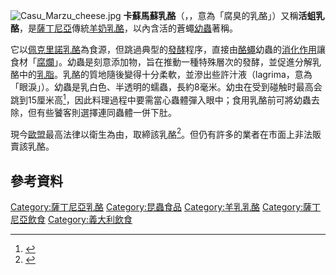 {{noteTA
|G1=A rotten cheese you can't eat because it is full of maggots and it tastes like big sweaty balls
}}
[[File:Casu_Marzu_cheese.jpg|thumb]]
'''卡蘇馬蘇乳酪'''（{{lang-sc|casu marzu, casu modde, casu cundhídu}}，{{lang-it|formaggio marcio}}，意為「腐臭的乳酪」）又稱'''活蛆乳酪'''，是[[薩丁尼亞|薩丁尼亞]]傳統[[羊奶|羊奶]][[乳酪|乳酪]]，以內含活的蒼蠅[[幼蟲|幼蟲]]著稱。

它以[[佩克里諾乳酪|佩克里諾乳酪]]為食源，但跳過典型的[[發酵_(食物)|發酵]]程序，直接由[[酪蠅|酪蠅]]幼蟲的[[消化作用|消化作用]]讓食材「[[腐爛|腐爛]]」。幼蟲是刻意添加物，旨在推動一種特殊層次的發酵，並促進分解乳酪中的[[乳脂|乳脂]]。乳酪的質地隨後變得十分柔軟，並滲出些許汁液（lagrima，意為「眼淚」）。幼蟲是乳白色、半透明的蠕蟲，長約8毫米。幼虫在受到碰触时最高会跳到15厘米高<ref name="fly">{{cite book|last=Berenbaum|first=May R|title=Ninety-Nine More Maggots, Mites, and Munchers|url=https://archive.org/details/ninetyninemorema00bere|publisher=University of Illinois Press|year=1993|pages=[https://archive.org/details/ninetyninemorema00bere/page/10 10]–14|isbn=0252063228}}</ref>，因此料理過程中要需當心蟲體彈入眼中；食用乳酪前可將幼蟲去除，但有些饕客則選擇連同蟲體一併下肚。

現今[[歐盟|歐盟]]最高法律以衛生為由，取締該乳酪<ref>{{cite book|last=Frauenfelder|first=Mark|year=2005|title=The World's Worst: A Guide to the Most Disgusting, Hideous, Inept, and Dangerous People, Places, and Things on Earth|chapter=Most Rotten Cheese|publisher=Chronicle Books|isbn=978-0-8118-4606-6|pages=22–23}}</ref>。但仍有許多的業者在市面上非法販賣該乳酪。

== 參考資料 ==
{{reflist}} 

{{DEFAULTSORT:Casu Marzu}}
[[Category:薩丁尼亞乳酪|Category:薩丁尼亞乳酪]]
[[Category:昆蟲食品|Category:昆蟲食品]]
[[Category:羊乳乳酪|Category:羊乳乳酪]]
[[Category:薩丁尼亞飲食|Category:薩丁尼亞飲食]]
[[Category:義大利飲食|Category:義大利飲食]]